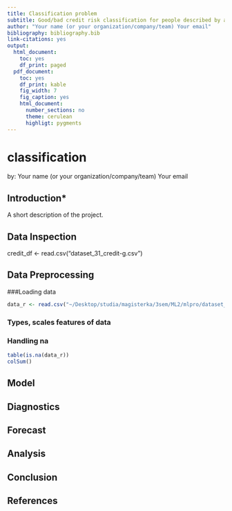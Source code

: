 ```yaml
---
title: Classification problem
subtitle: Good/bad credit risk classification for people described by a set of attributes.
author: "Your name (or your organization/company/team) Your email"
bibliography: bibliography.bib
link-citations: yes
output:
  html_document:
    toc: yes
    df_print: paged
  pdf_document:
    toc: yes
    df_print: kable
    fig_width: 7
    fig_caption: yes
    html_document:
      number_sections: no
      theme: cerulean
      highligt: pygments
---
```


# classification

by: Your name (or your organization/company/team) Your email

## Introduction*

A short description of the project.

## Data Inspection

credit_df <- read.csv("dataset_31_credit-g.csv")



## Data Preprocessing
###Loading data
``` r
data_r <- read.csv("~/Desktop/studia/magisterka/3sem/ML2/mlpro/dataset_31_credit-g.csv")
```
### Types, scales features of data 



### Handling na 
``` r
table(is.na(data_r))
colSum()
```


## Model

## Diagnostics
<!-- Residuals Error Checking -->

## Forecast

## Analysis

## Conclusion

## References
<!-- This is required to attach the bibliography -->